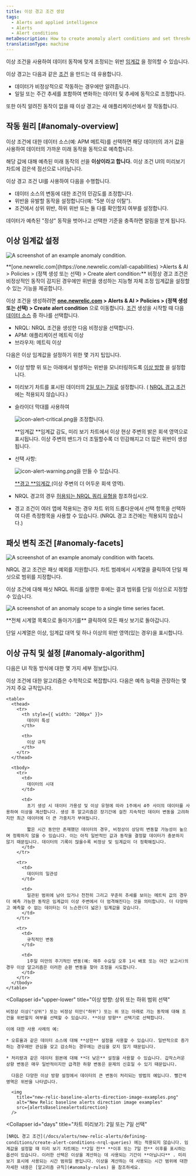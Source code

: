 ```yaml
---
title: 이상 경고 조건 생성
tags:
  - Alerts and applied intelligence
  - Alerts
  - Alert conditions
metaDescription: How to create anomaly alert conditions and set thresholds that adjust to data patterns and fluctuations.
translationType: machine
---
```








이상 조건을 사용하여 데이터 동작에 맞게 조정되는 위반 [임계값](/docs/using-new-relic/welcome-new-relic/get-started/glossary#alert-threshold) 을 정의할 수 있습니다.

이상 경고는 다음과 같은 [조건](/docs/using-new-relic/welcome-new-relic/get-started/glossary#alert-condition) 을 만드는 데 유용합니다.

* 데이터가 비정상적으로 작동하는 경우에만 알려줍니다.
* 일일 또는 주간 추세를 포함하여 변화하는 데이터 및 추세에 동적으로 조정합니다.

또한 아직 알려진 동작이 없을 때 이상 경고는 새 애플리케이션에서 잘 작동합니다.

## 작동 원리 [#anomaly-overview]

이상 조건에 대한 데이터 소스(예: APM 메트릭)를 선택하면 해당 데이터의 과거 값을 사용하여 데이터의 가까운 미래 동작을 동적으로 예측합니다.

해당 값에 대해 예측된 미래 동작의 선을 **이상이라고 합니다.** 이상 조건 UI의 미리보기 차트에 검은색 점선으로 나타납니다.

이상 경고 조건 UI를 사용하여 다음을 수행합니다.

* 데이터 소스의 변동에 대한 조건의 민감도를 조정합니다.
* 위반을 유발할 동작을 설정합니다(예: "5분 이상 이탈").
* 조건에서 상위 위반, 하위 위반 또는 둘 다를 확인할지 여부를 설정합니다.

데이터가 예측된 "정상" 동작을 벗어나고 선택한 기준을 충족하면 알림을 받게 됩니다.

## 이상 임계값 설정

<img
  title="An example anomaly condition."
  alt="A screenshot of an example anomaly condition."
  src={alertsNewRelicAlertsBaselineThresholds}
/>

<figcaption>
  **[one.newrelic.com](https://one.newrelic.com/all-capabilities) >Alerts & AI > Policies > (정책 생성 또는 선택) > Create alert condition:** 비정상 경고 조건은 비정상적인 동작이 감지된 경우에만 위반을 생성하는 지능형 자체 조정 임계값을 설정할 수 있는 기능을 제공합니다.
</figcaption>

이상 조건을 생성하려면 **[one.newrelic.com](https://one.newrelic.com/all-capabilities) > Alerts & AI > Policies > (정책 생성 또는 선택) > Create alert condition** 으로 이동합니다. [조건](/docs/alerts/new-relic-alerts/defining-conditions/define-alert-conditions#create-condition) 생성을 시작할 때 다음 [데이터 소스](#availability) 중 하나를 선택합니다.

* NRQL: NRQL 조건을 생성한 다음 비정상을 선택합니다.
* APM: 애플리케이션 메트릭 이상
* 브라우저: 메트릭 이상

다음은 이상 임계값을 설정하기 위한 몇 가지 팁입니다.

* 이상 방향 위 또는 아래에서 발생하는 위반을 모니터링하도록 [이상 방향](#upper-lower) 을 설정합니다.

* 미리보기 차트를 표시된 데이터의 [2일 또는 7일로](#days) 설정합니다. ( [NRQL 경고 조건](/docs/alerts/new-relic-alerts/defining-conditions/create-alert-conditions-nrql-queries) 에는 적용되지 않습니다.)

* 슬라이더 막대를 사용하여

  <img title="Alerts v3: Critical alert icon" alt="icon-alert-critical.png" src={alertsIconAlertCritical}>을 조정합니다.</img>

  **임계값 **임계값 감도, 미리 보기 차트에서 이상 현상 주변의 밝은 회색 영역으로 표시됩니다. 이상 주변의 밴드가 더 조밀할수록 더 민감해지고 더 많은 위반이 생성됩니다.

* 선택 사항:

  <img title="Alerts v3: Warning alert icon" alt="icon-alert-warning.png" src={alertsAlertWarning}>을 만들 수 있습니다.</img>

  [**경고 **임계값 ](/docs/alerts/new-relic-alerts/defining-conditions/set-thresholds-alert-condition#threshold-levels)(이상 주변의 더 어두운 회색 영역).

* NRQL 경고의 경우 [허용되는 NRQL 쿼리 유형을](/docs/alerts/new-relic-alerts/defining-conditions/create-alert-conditions-nrql-queries#threshold-types) 참조하십시오.

* 경고 조건이 여러 앱에 적용되는 경우 차트 위의 드롭다운에서 선택 항목을 선택하여 다른 측정항목을 사용할 수 있습니다. (NRQL 경고 조건에는 적용되지 않습니다.)

## 패싯 변칙 조건 [#anomaly-facets]

<img
  title="An example of an anomaly condition with facets."
  alt="A screenshot of an example anomaly condition with facets."
  src={alertsFacetedBaselineConditionQuery}
/>

<figcaption>
  NRQL 경고 조건은 패싯 예외를 지원합니다. 차트 범례에서 시계열을 클릭하여 단일 패싯으로 범위를 지정합니다.
</figcaption>

이상 조건에 대해 패싯 NRQL 쿼리를 실행한 후에는 결과 범위를 단일 이상으로 지정할 수 있습니다.

<img
  title="An example of an anomaly condition scoped to a single time series facet."
  alt="A screenshot of an anomaly scope to a single time series facet."
  src={alertsBaselineOneFacet}
/>

<figcaption>
  **전체 시계열 목록으로 돌아가기를** 클릭하여 모든 패싯 보기로 돌아갑니다.
</figcaption>

단일 시계열은 이상, 임계값 대역 및 하나 이상의 위반 영역(있는 경우)을 표시합니다.

## 이상 규칙 및 설정 [#anomaly-algorithm]

다음은 UI 작동 방식에 대한 몇 가지 세부 정보입니다.

<CollapserGroup>
  <Collapser
    id="anomaly-rules"
    title="이상 생성에 관한 규칙"
  >
    이상 조건에 대한 알고리즘은 수학적으로 복잡합니다. 다음은 예측 능력을 관장하는 몇 가지 주요 규칙입니다.

    <table>
      <thead>
        <tr>
          <th style={{ width: "200px" }}>
            데이터 특성
          </th>

          <th>
            이상 규칙
          </th>
        </tr>
      </thead>

      <tbody>
        <tr>
          <td>
            데이터의 시대
          </td>

          <td>
            초기 생성 시 데이터 가용성 및 이상 유형에 따라 1주에서 4주 사이의 데이터를 사용하여 이상을 계산합니다. 생성 후 알고리즘은 장기간에 걸친 지속적인 데이터 변동을 고려하지만 최근 데이터에 더 큰 가중치가 부여됩니다.

            짧은 시간 동안만 존재했던 데이터의 경우, 비정상이 상당히 변동할 가능성이 높으며 정확하지 않을 수 있습니다. 이는 아직 일반적인 값과 동작을 결정할 데이터가 충분하지 않기 때문입니다. 데이터의 기록이 많을수록 비정상 및 임계값이 더 정확해집니다.
          </td>
        </tr>

        <tr>
          <td>
            데이터의 일관성
          </td>

          <td>
            일관된 범위에 남아 있거나 천천히 그리고 꾸준히 추세를 보이는 메트릭 값의 경우 더 예측 가능한 동작은 임계값이 이상 주변에서 더 엄격해진다는 것을 의미합니다. 더 다양하고 예측할 수 없는 데이터는 더 느슨한(더 넓은) 임계값을 갖습니다.
          </td>
        </tr>

        <tr>
          <td>
            규칙적인 변동
          </td>

          <td>
            1주일 미만의 주기적인 변동(예: 매주 수요일 오후 1시 배포 또는 야간 보고서)의 경우 이상 알고리즘은 이러한 순환 변동을 찾아 조정을 시도합니다.
          </td>
        </tr>
      </tbody>
    </table>
  </Collapser>

  <Collapser
    id="upper-lower"
    title="이상 방향: 상위 또는 하위 범위 선택"
  >
    비정상 이상("상위") 또는 비정상 미만("하위") 또는 위 또는 아래로 가는 동작에 대해 조건을 위반할지 여부를 선택할 수 있습니다. **이상 방향** 선택기로 선택합니다.

    이에 대한 사용 사례의 예:

    * 오류율과 같은 데이터 소스에 대해 **상한** 설정을 사용할 수 있습니다. 일반적으로 증가하는 경우에만 관심을 갖고 감소하는 경우에는 관심을 갖지 않기 때문입니다.

    * 처리량과 같은 데이터 원본에 대해 **더 낮은** 설정을 사용할 수 있습니다. 갑작스러운 상향 변동은 매우 일반적이지만 급격한 하향 변동은 문제의 신호일 수 있기 때문입니다.

      다음은 다양한 이상 방향 설정에서 데이터의 큰 변동이 처리되는 방법의 예입니다. 빨간색 영역은 위반을 나타냅니다.

      <img
        title="new-relic-baseline-alerts-direction-image-examples.png"
        alt="New Relic baseline alerts direction image examples"
        src={alertsBaselinealertsdirection}
      />
  </Collapser>

  <Collapser
    id="days"
    title="차트 미리보기: 2일 또는 7일 선택"
  >
    [NRQL 경고 조건](/docs/alerts/new-relic-alerts/defining-conditions/create-alert-conditions-nrql-queries) 에는 적용되지 않습니다. 임계값을 설정할 때 미리 보기 차트에는 **2일 전** **이후 또는 7일 전** 이후를 표시하는 옵션이 있습니다. 이러한 선택은 이상을 계산하는 데 사용되는 기간이 **아닙니다** . 미리보기 표시에 사용되는 시간 범위일 뿐입니다. 이상을 계산하는 데 사용되는 시간 범위에 대한 자세한 내용은 [알고리즘 규칙](#anomaly-rules) 을 참조하세요.
  </Collapser>
</CollapserGroup>